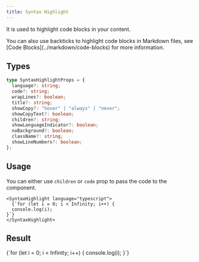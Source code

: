 ```yaml
---
title: Syntax Highlight
---
```


It is used to highlight code blocks in your content.

<Callout type="tip">
  You can also use backticks to highlight code blocks in Markdown files, see [Code
  Blocks](../markdown/code-blocks) for more information.
</Callout>

## Types

```ts
type SyntaxHighlightProps = {
  language?: string;
  code?: string;
  wrapLines?: boolean;
  title?: string;
  showCopy?: "hover" | "always" | "never";
  showCopyText?: boolean;
  children?: string;
  showLanguageIndicator?: boolean;
  noBackground?: boolean;
  className?: string;
  showLineNumbers?: boolean;
};
```

## Usage

You can either use `children` or `code` prop to pass the code to the component.

```tsx
<SyntaxHighlight language="typescript">
  {`for (let i = 0; i < Infinity; i++) {
  console.log(i);
}`}
</SyntaxHighlight>
```

## Result

<SyntaxHighlight language="typescript">
  {`for (let i = 0; i < Infinity; i++) {
  console.log(i);
}`}
</SyntaxHighlight>
